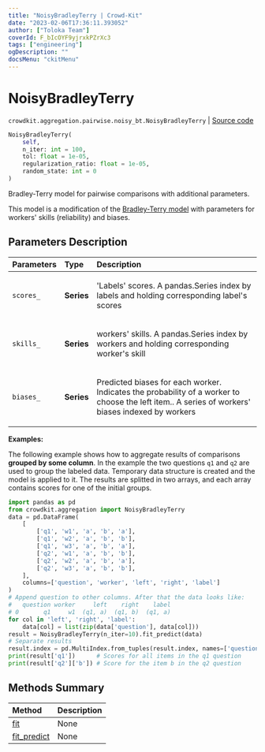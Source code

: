 ```yaml
---
title: "NoisyBradleyTerry | Crowd-Kit"
date: "2023-02-06T17:36:11.393052"
author: ["Toloka Team"]
coverId: F_bIcOYF9yjrxkPZrXc3
tags: ["engineering"]
ogDescription: ""
docsMenu: "ckitMenu"
---
```


# NoisyBradleyTerry
`crowdkit.aggregation.pairwise.noisy_bt.NoisyBradleyTerry` | [Source code](https://github.com/Toloka/crowd-kit/blob/v1.2.0/crowdkit/aggregation/pairwise/noisy_bt.py#L16)

```python
NoisyBradleyTerry(
    self,
    n_iter: int = 100,
    tol: float = 1e-05,
    regularization_ratio: float = 1e-05,
    random_state: int = 0
)
```

Bradley-Terry model for pairwise comparisons with additional parameters.

This model is a modification of the [Bradley-Terry model](/docs-new/crowd-kit/reference/crowdkit.aggregation.pairwise.bradley_terry.BradleyTerry)
with parameters for workers' skills (reliability) and biases.

## Parameters Description

| Parameters | Type | Description |
| :----------| :----| :-----------|
`scores_`|**Series**|<p>&#x27;Labels&#x27; scores. A pandas.Series index by labels and holding corresponding label&#x27;s scores</p>
`skills_`|**Series**|<p>workers&#x27; skills. A pandas.Series index by workers and holding corresponding worker&#x27;s skill</p>
`biases_`|**Series**|<p>Predicted biases for each worker. Indicates the probability of a worker to choose the left item.. A series of workers&#x27; biases indexed by workers</p>

**Examples:**

The following example shows how to aggregate results of comparisons **grouped by some column**.
In the example the two questions `q1` and `q2` are used to group the labeled data.
Temporary data structure is created and the model is applied to it.
The results are splitted in two arrays, and each array contains scores for one of the initial groups.

```python
import pandas as pd
from crowdkit.aggregation import NoisyBradleyTerry
data = pd.DataFrame(
    [
        ['q1', 'w1', 'a', 'b', 'a'],
        ['q1', 'w2', 'a', 'b', 'b'],
        ['q1', 'w3', 'a', 'b', 'a'],
        ['q2', 'w1', 'a', 'b', 'b'],
        ['q2', 'w2', 'a', 'b', 'a'],
        ['q2', 'w3', 'a', 'b', 'b'],
    ],
    columns=['question', 'worker', 'left', 'right', 'label']
)
# Append question to other columns. After that the data looks like:
#   question worker     left    right    label
# 0       q1     w1  (q1, a)  (q1, b)  (q1, a)
for col in 'left', 'right', 'label':
    data[col] = list(zip(data['question'], data[col]))
result = NoisyBradleyTerry(n_iter=10).fit_predict(data)
# Separate results
result.index = pd.MultiIndex.from_tuples(result.index, names=['question', 'label'])
print(result['q1'])      # Scores for all items in the q1 question
print(result['q2']['b']) # Score for the item b in the q2 question
```
## Methods Summary

| Method | Description |
| :------| :-----------|
[fit](/docs-new/crowd-kit/reference/crowdkit.aggregation.pairwise.noisy_bt.NoisyBradleyTerry.fit)| None
[fit_predict](/docs-new/crowd-kit/reference/crowdkit.aggregation.pairwise.noisy_bt.NoisyBradleyTerry.fit_predict)| None
